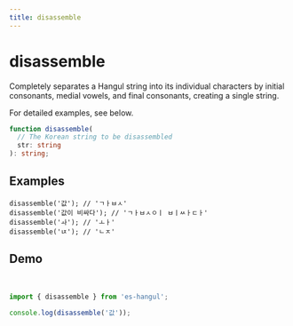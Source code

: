 ```yaml
---
title: disassemble
---
```



# disassemble

Completely separates a Hangul string into its individual characters by initial consonants, medial vowels, and final consonants, creating a single string.

For detailed examples, see below.

```typescript
function disassemble(
  // The Korean string to be disassembled
  str: string
): string;
```

## Examples

```tsx
disassemble('값'); // 'ㄱㅏㅂㅅ'
disassemble('값이 비싸다'); // 'ㄱㅏㅂㅅㅇㅣ ㅂㅣㅆㅏㄷㅏ'
disassemble('ㅘ'); // 'ㅗㅏ'
disassemble('ㄵ'); // 'ㄴㅈ'
```

## Demo

<br />

<Sandpack>

```ts index.ts
import { disassemble } from 'es-hangul';

console.log(disassemble('값'));
```

</Sandpack>
